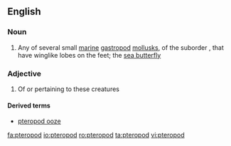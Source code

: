 ==English==

===Noun===
{{en-noun}}

# Any of several small [[marine]] [[gastropod]] [[mollusk]]s, of the suborder ''{{taxlink|Thecosomata|suborder}}'', that have winglike lobes on the feet; the [[sea butterfly]]

===Adjective===
{{en-adj|-}}

# Of or pertaining to these creatures

====Derived terms====
*[[pteropod ooze]]

[[fa:pteropod]]
[[io:pteropod]]
[[ro:pteropod]]
[[ta:pteropod]]
[[vi:pteropod]]